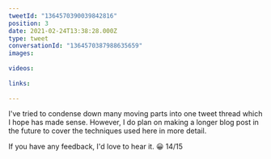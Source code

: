 ```yaml
---
tweetId: "1364570390039842816"
position: 3
date: 2021-02-24T13:38:28.000Z
type: tweet
conversationId: "1364570387988635659"
images:
  
videos:
  
links:
  
---
```

I've tried to condense down many moving parts into one tweet thread which I hope has made sense. However, I do plan on making a longer blog post in the future to cover the techniques used here in more detail.

If you have any feedback, I'd love to hear it. 😀  14/15
